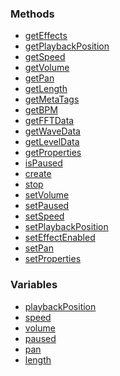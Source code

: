 <DESCRIPTION HERE>

===Methods===

*[[/getSoundEffects.md|getEffects]]
*[[/getSoundPosition.md|getPlaybackPosition]]
*[[/getSoundSpeed.md|getSpeed]]
*[[/getSoundVolume.md|getVolume]]
*[[/getSoundPan.md|getPan]]
*[[/getSoundLength.md|getLength]]
*[[/getSoundMetaTags.md|getMetaTags]]
*[[/getSoundBPM.md|getBPM]]
*[[/getSoundFFTData.md|getFFTData]]
*[[/getSoundWaveData.md|getWaveData]]
*[[/getSoundLevelData.md|getLevelData]]
*[[/getSoundProperties.md|getProperties]]
*[[/isSoundPaused.md|isPaused]]
*[[/playSound.md|create]]
*[[/stopSound.md|stop]]
*[[/setSoundVolume.md|setVolume]]
*[[/setSoundPaused.md|setPaused]]
*[[/setSoundSpeed.md|setSpeed]]
*[[/setSoundPosition.md|setPlaybackPosition]]
*[[/setSoundEffectEnabled.md|setEffectEnabled]]
*[[/setSoundPan.md|setPan]]
*[[/setSoundProperties.md|setProperties]]

===Variables===

*[[/Sound.playbackPosition.md|playbackPosition]]
*[[/Sound.speed.md|speed]]
*[[/Sound.volume.md|volume]]
*[[/Sound.paused.md|paused]]
*[[/Sound.pan.md|pan]]
*[[/Sound.length.md|length]]